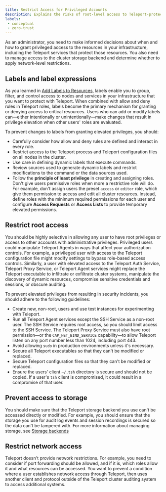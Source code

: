 ```yaml
---
title: Restrict Access for Privileged Accounts
description: Explains the risks of root-level access to Teleport-protected resources.
labels:
 - conceptual
 - zero-trust
---
```


As an administrator, you need to make informed decisions about when and how to grant
privileged access to the resources in your infrastructure, including the Teleport services
that protect those resources. You also need to manage access to the cluster storage backend
and determine whether to apply network-level restrictions.

## Labels and label expressions

As you learned in [Add Labels to Resources](../../rbac-get-started/labels.mdx), labels enable you to group, filter, and control access to 
nodes and services in your infrastructure that you want to protect with Teleport. 
When combined with allow and deny rules in Teleport roles, labels become the primary mechanism 
for granting or denying access to critical resources.
Users who can add or modify labels can—either intentionally or unintentionally—make changes 
that result in privilege elevation when other users' roles are evaluated. 

To prevent changes to labels from granting elevated privileges, you should:

- Carefully consider how allow and deny rules are defined and interact in every role.
- Restrict access to the Teleport process and Teleport configuration files on all nodes in the cluster.
- Use care in defining dynamic labels that execute commands.
- Review sources used to generate dynamic labels and restrict modifications to the command 
  or the data sources used.
- Follow the **principle of least privilege** in creating and assigning roles. 
  Don't give users permissive roles when more a restrictive role will do. For example, don't 
  assign users the preset `access` or `editor` role, which give them permission to access and edit 
  all cluster resources. Instead, define roles with the minimum required permissions for each 
  user and configure **Access Requests** or **Access Lists** to provide temporary elevated permissions.

## Restrict root access

You should be highly selective in allowing any user to have root privileges or access to other 
accounts with administrative privileges. 
Privileged users could manipulate Teleport Agents in ways that affect your authorization controls.
For example, a privileged user with access to the Teleport configuration file might modify settings 
to bypass role-based access controls. Similarly, a user with elevated access to the Teleport Auth Service, 
Teleport Proxy Service, or Teleport Agent services might replace the Teleport executable to infiltrate or 
exfiltrate cluster systems, manipulate the discovery of dynamic resources, compromise sensitive credentials 
and sessions, or obscure auditing.

To prevent elevated privileges from resulting in security incidents, you should adhere to the 
following guidelines:

- Create new, non-root, users and use test instances for experimenting with Teleport.
- Run all Teleport Agent services except the SSH Service as a non-root user. 
  The SSH Service requires root access, so you should limit access to the SSH Service. The Teleport Proxy
  Service must also have root permission—or the `CAP_NET_BIND_SERVICE` capability—to allow Teleport listen 
  on any port number less than 1024, including port 443.
- Avoid allowing `sudo` in production environments unless it's necessary.
- Secure all Teleport executables so that they can't be modified or replaced.
- Secure Teleport configuration files so that they can't be modified or replaced.
- Ensure the users' client `~/.tsh` directory is secure and should not be copied. If a user's `tsh` client 
  is compromised, it could result in a compromise of that user.

## Prevent access to storage

You should make sure that the Teleport storage backend you use can't be accessed directly or modified. 
For example, you should ensure that the storage you use for audit log events and session recordings is
secured so the data can't be tampered with. For more information about managing storage, see 
[Storage backends](../../../reference/backends.mdx)

## Restrict network access

Teleport doesn't provide network restrictions. For example, you need to consider if port forwarding 
should be allowed, and if it is, which roles allow it and what resources can be accessed. You want 
to prevent a condition where a user establishes network access through Teleport, then uses another 
client and protocol outside of the Teleport cluster auditing system to access additional systems.
